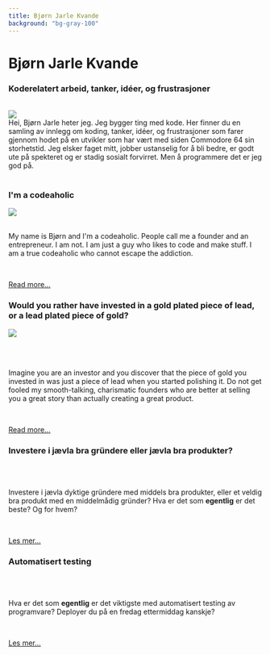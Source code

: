 ```yaml
---
title: Bjørn Jarle Kvande
background: "bg-gray-100"
---
```




<h1 class="px-2 text-center">Bjørn Jarle Kvande</h1>
<h3 class="text-center text-lg sm:text-2xl">
  Koderelatert arbeid, tanker, idéer, og frustrasjoner
</h3>

<br />

<Image src="/coding/programmerspet.jpg" />

<div class="sm:text-lg leading-7 sm:leading-9">
  Hei, Bjørn Jarle heter jeg. Jeg bygger ting med kode. Her finner du en samling av 
  innlegg om koding, tanker, idéer, og frustrasjoner som farer gjennom hodet på en 
  utvikler som har vært med siden Commodore 64 sin storhetstid. Jeg elsker 
  faget mitt, jobber ustanselig for å bli bedre, er godt ute på spekteret og er 
  stadig sosialt forvirret. Men å programmere det er jeg god på.
</div>

<br />

[//]: # "New section"

<BlogEntry>

### I'm a codeaholic

<Link to="/blog/codeaholic">
  <img
    src="https://res.cloudinary.com/trailguide-as/image/upload/v1728468082/coding/codeaholics.webp"
    className="w-48 ml-8 rounded md:float-right"
  />
</Link>
<br />
<ByLine author="Bjørn Jarle" text=", 9. october 2024" />
<br />

My name is Bjørn and I'm a codeaholic. People call me a founder and an entrepreneur.
I am not. I am just a guy who likes to code and make stuff. I am a true codeaholic
who cannot escape the addiction.

<br />

[Read more...](./blog/codeaholic)

</BlogEntry>

[//]: # "New section"


<BlogEntry>

### Would you rather have invested in a gold plated piece of lead, or a lead plated piece of gold?

<Image
  src="/coding/me_creating_stuff.jpg"
  href="blog/gold_or_led"
  className="mt-8 w-40 md:float-right md:ml-12 shadow-md rounded"
/>

<br />
<ByLine author="Bjørn Jarle" text=", 16. june 2023" />
<br />

Imagine you are an investor and you discover that the piece of gold you invested in was
just a piece of lead when you started polishing it. Do not get fooled my smooth-talking,
charismatic founders who are better at selling you a great story than actually creating
a great product.

<br />

[Read more...](blog/gold_or_led)

</BlogEntry>

[//]: # "New section"


<BlogEntry>
<DesktopRightImage 
  src="/coding/kakediagram.jpeg" 
  href="blog/invester-i-produktet" 
/>

### Investere i jævla bra gründere eller jævla bra produkter?

<br />
<ByLine author="Bjørn Jarle" text=", 6. februar 2023" />
<br />

Investere i jævla dyktige gründere med middels bra produkter, eller et veldig bra
produkt med en middelmådig gründer? Hva er det som **egentlig** er det beste? Og for hvem?

<br />

[Les mer...](blog/invester-i-produktet)

</BlogEntry>

[//]: # "New section"

<BlogEntry>
<DesktopRightImage 
  src="/coding/test-suites-passed.jpeg" 
  href="blog/automatisert_testing" 
/>

### Automatisert testing

<br />
<ByLine author="Bjørn Jarle" text=", 2. februar 2023" />
<br />

Hva er det som **egentlig** er det viktigste med automatisert testing av
programvare? Deployer du på en fredag ettermiddag kanskje?

<br />

[Les mer...](blog/automatisert_testing)

</BlogEntry>

[//]: # "New section"
